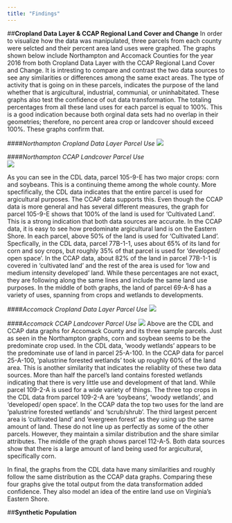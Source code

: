 ```yaml
---
title: "Findings"
---
```

##**Cropland Data Layer & CCAP Regional Land Cover and Change**
In order to visualize how the data was manipulated, three parcels from each county were selcted and their percent area land uses were graphed. The graphs shown below include Northampton and Accomack Counties for the year 2016 from both Cropland Data Layer with the CCAP Regional Land Cover and Change. It is intresting to compare and contrast the two data sources to see any similarities or differences among the same exact areas. The type of activity that is going on in these parcels, indicates the purpose of the land whether that is argicultural, industrial, communial, or uninhabitated. These graphs also test the confidence of out data transformation. The totaling percentages from all these land uses for each parcel is equal to 100%. This is a good indication because both orginal data sets had no overlap in their geometries; therefore, no percent area crop or landcover should exceed 100%. These graphs confirm that.

####*Northampton Cropland Data Layer Parcel Use*
![ ](www/CDL_Parcels_plot_northampton.png)

####*Northampton CCAP Landcover Parcel Use*  
![ ](www/CCAP_Northampton.png)

As you can see in the CDL data, parcel 105-9-E has two major crops: corn and soybeans. This is a continuing theme among the whole county. More specfifically, the CDL data indicates that the entire parcel is used for argicultural purposes. The CCAP data supports this. Even though the CCAP data is more general and has several different measures, the graph for parcel 105-9-E shows that 100% of the land is used for 'Cultivated Land'. This is a strong indication that both data sources are accurate. In the CCAP data, it is easy to see how predominate argicultural land is on the Eastern Shore. In each parcel, above 50% of the land is used for 'Cultivated Land'. Specfically, in the CDL data, parcel 77B-1-1, uses about 65% of its land for corn and soy crops, but roughly 35% of that parcel is used for 'developed/ open space'. In the CCAP data, about 82% of the land in parcel 77B-1-1 is covered in 'cultivated land' and the rest of the area is used for 'low and medium intensity developed' land. While these percentages are not exact, they are following along the same lines and include the same land use purposes. In the middle of both graphs, the land of parcel 69-A-8 has a variety of uses, spanning from crops and wetlands to developments. 

####*Accomack Cropland Data Layer Parcel Use*
![ ](www/CDL_Parcels_plot_accomack.png)

####*Accomack CCAP Landcover Parcel Use*
![ ](www/CCAP_Accomack.png)
Above are the CDL and CCAP data graphs for Accomack County and its three sample parcels. Just as seen in the Northampton graphs, corn and soybean seems to be the predominate crop used. In the CDL data, 'woody wetlands' appears to be the predominate use of land in parcel 25-A-100. In the CCAP data for parcel 25-A-100, 'palustrine forested wetlands' took up roughly 60% of the land area. This is another similarity that indicates the reliablity of these two data sources. More than half the parcel's land contains forested wetlands indicating that there is very little use and development of that land. While parcel 109-2-A is used for a wide variety of things. The three top crops in the CDL data from parcel 109-2-A are 'soybeans', 'woody wetlands', and 'developed/ open space'. In the CCAP data the top two uses for the land are 'palustrine forested wetlands' and 'scrub/shrub'. The third largest percent area is 'cultivated land' and 'evergreen forest' as they using up the same amount of land. These do not line up as perfectly as some of the other parcels. However, they maintain a similar distribution and the share similar attributes. The middle of the graph shows parcel 112-A-5. Both data sources show that there is a large amount of land being used for argicultural, specifically corn.  

In final, the graphs from the CDL data have many similarities and roughly follow the same distribution as the CCAP data graphs. Comparing these four graphs give the total output from the data transformation added confidence. They also model an idea of the entire land use on Virginia's Eastern Shore. 


##**Synthetic Population**